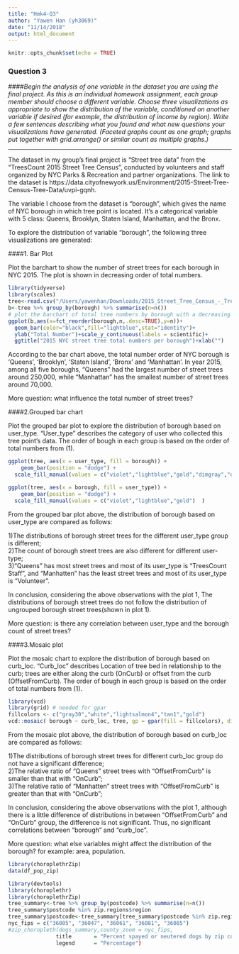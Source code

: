 ```yaml
---
title: "Hmk4-Q3"
author: "Yawen Han (yh3069)"
date: "11/14/2018"
output: html_document
---
```


```r
knitr::opts_chunk$set(echo = TRUE)
```

### Question 3

####*Begin the analysis of one variable in the dataset you are using the final project.  As this is an individual homework assignment, each group member should choose a different variable. Choose three visualizations as appropriate to show the distribution of the variable, conditioned on another variable if desired (for example, the distribution of income by region).  Write a few sentences describing what you found and what new questions your visualizations have generated. (Faceted graphs count as one graph; graphs put together with grid.arrange() or similar count as multiple graphs.)*

---------------------------------------------------------------------------------------

The dataset in my group's final project is "Street tree data" from the "TreesCount 2015 Street Tree Census", conducted by volunteers and staff organized by NYC Parks & Recreation and partner organizations. The link to the dataset is https://data.cityofnewyork.us/Environment/2015-Street-Tree-Census-Tree-Data/uvpi-gqnh.

The variable I choose from the dataset is "borough", which gives the name of NYC borough in which tree point is located. It's a categorical variable with 5 class: Queens, Brooklyn, Staten Island, Manhattan, and the Bronx.

To explore the distribution of variable "borough", the following three visualizations are generated:

####1. Bar Plot

Plot the barchart to show the number of street trees for each borough in NYC 2015. The plot is shown in decreasing order of total numbers.

```r
library(tidyverse)
library(scales)
tree<-read.csv("/Users/yawenhan/Downloads/2015_Street_Tree_Census_-_Tree_Data.csv")
b<-tree %>% group_by(borough) %>% summarise(n=n())
# plot the barchart of total tree numbers by borough with a decreasing order
ggplot(b,aes(x=fct_reorder(borough,n,.desc=TRUE),y=n))+
  geom_bar(color="black",fill="lightblue",stat="identity")+
  ylab("Total Number")+scale_y_continuous(labels = scientific)+
  ggtitle("2015 NYC street tree total numbers per borough")+xlab("")
```

According to the bar chart above, the total number order of NYC borough is 'Queens', 'Brooklyn', 'Staten Island', 'Bronx' and 'Manhattan'. In year 2015, among all five boroughs, "Queens" had the largest number of street trees around 250,000, while "Manhattan" has the smallest number of street trees around 70,000.

More question: what influence the total number of street trees?

####2.Grouped bar chart

Plot the grouped bar plot to explore the distribution of borough based on user_type. "User_type" describes the category of user who collected this tree point's data. The order of bough in each group is based on the order of total numbers from (1).

```r
ggplot(tree, aes(x = user_type, fill = borough)) + 
    geom_bar(position = "dodge") + 
  scale_fill_manual(values = c("violet","lightblue","gold","dimgray","darkolivegreen3")  )
```
```r
ggplot(tree, aes(x = borough, fill = user_type)) + 
    geom_bar(position = "dodge") + 
  scale_fill_manual(values = c("violet","lightblue","gold")  )
```

From the grouped bar plot above, the distribution of borough based on user_type are compared as follows:  

  1)The distributions of borough street trees for the different user_type group is different;      
  2)The count of borough street trees are also different for different user-type;    
  3)"Queens" has most street trees and most of its user_type is "TreesCount Staff", and "Manhatten" has the least street trees and most of its user_type is "Volunteer".  
  
In conclusion, considering the above observations with the plot 1, The distributions of borough street trees do not follow the distribution of ungrouped borough street trees(shown in plot 1).

More question: is there any correlation between user_type and the borough count of street trees?
  
####3.Mosaic plot

Plot the mosaic chart to explore the distribution of borough based on curb_loc. "Curb_loc" describes Location of tree bed in relationship to the curb; trees are either along the curb (OnCurb) or offset from the curb (OffsetFromCurb). The order of bough in each group is based on the order of total numbers from (1).

```r
library(vcd)
library(grid) # needed for gpar
fillcolors <- c("gray30","white","lightsalmon4","tan1","gold") 
vcd::mosaic( borough ~ curb_loc, tree, gp = gpar(fill = fillcolors), direction = c("v", "h"),tl_labels = c(TRUE, TRUE),labeling = labeling_border(gp_labels = gpar(fontsize = 10),gp_varnames = gpar(fontsize = 12,fontface = 2), rot_labels = c(0, 90, 0, 0), offset_varnames = c(0.7,0,0,2.4), offset_labels=c(0.5,0,0,1), pos_labels = c("center", "center", "left", "center")))

```

From the mosaic plot above, the distribution of borough based on curb_loc are compared as follows:    

  1)The distributions of borough street trees for different curb_loc group do not have a significant difference;        
  2)The relative ratio of "Queens" street trees with "OffsetFromCurb" is smaller than that with "OnCurb";     
  3)The relative ratio of "Manhatten" street trees with "OffsetFromCurb" is greater than that with "OnCurb";  
  
In conclusion, considering the above observations with the plot 1, although there is a little difference of distributions in between "OffsetFromCurb" and "OnCurb" group, the difference is not significant. Thus, no significant correlations between "borough" and "curb_loc".

More question: what else variables might affect the distribution of the borough? for example: area, population.
```r
library(choroplethrZip)
data(df_pop_zip)
```

```r
library(devtools)
library(choroplethr)
library(choroplethrZip)
tree_summary<-tree %>% group_by(postcode) %>% summarise(n=n())
tree_summary$postcode %in% zip.regions$region
tree_summary$postcode<-tree_summary[tree_summary$postcode %in% zip.regions$region]
nyc_fips = c("36005", "36047", "36061", "36081", "36085") 
#zip_choropleth(dogs_summary,county_zoom = nyc_fips,
               title       = "Percent spayed or neutered dogs by zip code",
               legend      = "Percentage")
```

